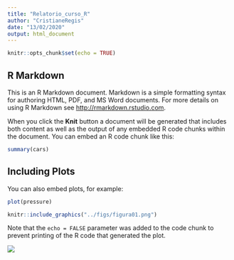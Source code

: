 ```yaml
---
title: "Relatorio_curso_R"
author: "CristianeRegis"
date: "13/02/2020"
output: html_document
---
```


```r
knitr::opts_chunk$set(echo = TRUE)
```

## R Markdown

This is an R Markdown document. Markdown is a simple formatting syntax for authoring HTML, PDF, and MS Word documents. For more details on using R Markdown see <http://rmarkdown.rstudio.com>.

When you click the **Knit** button a document will be generated that includes both content as well as the output of any embedded R code chunks within the document. You can embed an R code chunk like this:

```r
summary(cars)
```

## Including Plots

You can also embed plots, for example:

```r
plot(pressure)
```
```r
knitr::include_graphics("../figs/figura01.png")
```

Note that the `echo = FALSE` parameter was added to the code chunk to prevent printing of the R code that generated the plot.

![](../figs/figura01.png)

